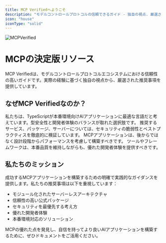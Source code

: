 ```yaml
---
title: MCP Verifiedへようこそ
description: "モデルコントロールプロトコルの信頼できるガイド - 独自の視点. 厳選された情報. 検証済み."
icon: "house"
iconType: "solid"
---
```


<img
  className="block"
  src="/logo/mcpv-hero.jpg"
  alt="MCPVerified"
/>

# <Icon icon="certificate" iconType="solid" color="#3B82F6" /> MCPの決定版リソース

MCP Verifiedは、モデルコントロールプロトコルエコシステムにおける信頼性の高いガイドです。実際の経験に基づく独自の視点から、厳選された推奨事項を提供しています。

## <Icon icon="compass" iconType="regular" /> なぜMCP Verifiedなのか？

<CardGroup cols={2}>
  <Card
    title="TypeScriptファースト"
    icon="code-branch" iconType="solid"
  >
    私たちは、TypeScriptが本番環境向けAIアプリケーションに最適な言語だと考えています。型安全性と開発者体験のバランスが取れた選択肢です。
  </Card>
  <Card
    title="セキュリティ重視"
    icon="shield" iconType="solid"
  >
    推奨するサービス、パッケージ、サーバーについては、セキュリティの脆弱性とベストプラクティスを徹底的に検証しています。
  </Card>
  <Card
    title="パフォーマンスを最優先"
    icon="bolt" iconType="solid"
  >
    MCPアプリケーションは、後からではなく設計段階からパフォーマンスを考慮して構築すべきです。
  </Card>
  <Card
    title="開発者体験の向上"
    icon="laptop-code" iconType="solid"
  >
    ツールやフレームワークは、本番品質を維持しながらも、優れた開発者体験を提供すべきです。
  </Card>
</CardGroup>

## <Icon icon="flag" iconType="solid" color="#3B82F6" /> 私たちのミッション

成功するMCPアプリケーションを構築するための明確で実践的なガイダンスを提供します。私たちの推奨事項は以下を重視しています：

- <Icon icon="cube" iconType="solid" /> モジュール化されたサーバーレスアーキテクチャ
- <Icon icon="check-circle" iconType="solid" /> 信頼性の高い公式パッケージ
- <Icon icon="lock" iconType="solid" /> セキュリティを最優先する考え方
- <Icon icon="smile" iconType="solid" /> 優れた開発者体験
- <Icon icon="rocket" iconType="solid" /> 本番環境対応のソリューション

MCPの優れた点を発見し、自信を持ってより良いAIアプリケーションを構築するために、ぜひドキュメントをご活用ください。 